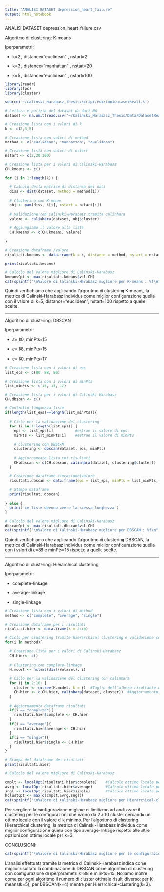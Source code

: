 ```yaml
---
title: "ANALISI DATASET depression_heart_failure"
output: html_notebook
---
```

ANALISI DATASET depression_heart_failure.csv

Algoritmo di clustering: K-means

Iperparametri:

-   k=2 , distance="euclidean" , nstart=2

-   k=3 , distance="manhattan" , nstart=20

-   k=5 , distance="euclidean" , nstart=100

```r
library(readr)
library(fpc)
library(cluster)

source("~/Calinski_Harabasz_Thesis/Script/FunzioniDatasetReali.R")

# Lettura e pulizia del dataset da dati NA
dataset <- na.omit(read.csv("~/Calinski_Harabasz_Thesis/Data/DatasetReali/journal.pone.0158570_S2File_depression_heart_failure.csv"))

# Creazione lista con i valori di k
k <- c(2,3,5)

# Creazione lista con valori di method
method <- c("euclidean", "manhattan", "euclidean")

# Creazione lista con valori di nstart
nstart <- c(2,20,100)
 
# Creazione lista per i valori di Calinski-Harabasz
CH.kmeans <- c()

for (i in 1:length(k)) {
  
  # Calcolo della matrice di distanza dei dati
  diss <- dist(dataset, method = method[i])
  
  # Clustering con K-means
  obj <- pam(diss, k[i], nstart = nstart[i])
  
  # Validazione con Calinski-Harabasz tramite calinhara
  valore <- calinhara(dataset, obj$cluster)
  
  # Aggiungiamo il valore alla lista
  CH.kmeans <- c(CH.kmeans, valore)
  
}

# Creazione dataframe /valore
risultati.kmeans <- data.frame(k = k, distance = method, nstart = nstart, val.CH = CH.kmeans)

print(risultati.kmeans)

# Calcolo del valore migliore di Calinski-Harabasz
kmeansOpt <- max(risultati.kmeans$val.CH)
cat(sprintf("\nValore di Calinski-Harabasz migliore per K-means : %f\n",kmeansOpt))

```

Quindi verifichiamo che applicando l'algoritmo di clustering K-means, la metrica di Calinski-Harabasz individua come miglior configurazione quella con il valore di k=5, distance="euclidean", nstart=100 rispetto a quelle scelte.



------------------------------------------------------------------------

Algoritmo di clustering: DBSCAN

Iperparametri:

-   𝜀= 80, minPts=15 

-   𝜀= 88, minPts=15

-   𝜀= 80, minPts=17 

```r

# Creazione lista con i valori di eps
list_eps <- c(80, 88, 80)

# Creazione lista con i valori di minPts
list_minPts <- c(15, 15, 17)

# Creazione lista per i valori di Calinski-Harabasz
CH.dbscan <- c()

# Controllo lunghezza liste
if(length(list_eps)==length(list_minPts)){
  
  # Ciclo per la validazione del clustering
  for (i in 1:length(list_eps)) { 
    eps <- list_eps[i]          #estrae il valore di eps
    minPts <- list_minPts[i]    #estrae il valore di minPts
    
    # Clustering con DBSCAN 
    clustering <- dbscan(dataset, eps, minPts)
    
    # Aggiornamento lista coi risultati
    CH.dbscan <- c(CH.dbscan, calinhara(dataset, clustering$cluster))
  }
  
  # Creazione dataframe iterazione\valore
  risultati.dbscan <- data.frame(eps = list_eps, minPts = list_minPts, val.CH = CH.dbscan)
  
  # Stampa dataframe 
  print(risultati.dbscan)
  
} else {
  print("Le liste devono avere la stessa lunghezza")  
}

# Calcolo del valore migliore di Calinski-Harabasz
dbscanOpt <- max(risultati.dbscan$val.CH)
cat(sprintf("\nValore di Calinski-Harabasz migliore per DBSCAN : %f\n",dbscanOpt))

```

Quindi verifichiamo che applicando l'algoritmo di clustering DBSCAN, la metrica di Calinski-Harabasz individua come miglior configurazione quella con i valori di 𝜀=88 e minPts=15 rispetto a quelle scelte.

------------------------------------------------------------------------

Algoritmo di clustering: Hierarchical clustering

Iperparametri:

-   complete-linkage

-   average-linkage

-   single-linkage

```r

# Creazione lista con i valori di method
method <- c("complete", "average", "single")

# Creazione dataframe per i risultati
risultati.hier <- data.frame(k = 2:10)

# Ciclo per clustering tramite hierarchical clustering e validazione con calinhara
for(i in method){
  
  # Creazione lista per i valori di Calinski-Harabasz 
  CH.hier<- c()
  
  # Clustering con complete-linkage
  H.model <- hclust(dist(dataset), i)
  
  # Ciclo per la validazione del clustering con calinhara
  for (j in 2:10) {
    cluster <- cutree(H.model, k = j)  #Taglio dell'albero risultante dal clustering
    CH.hier <- c(CH.hier, calinhara(dataset, cluster))  #Aggiornamento lista coi risultati
  }
  
  # Aggiornamento dataframe risultati
  if(i == "complete"){
    risultati.hier$complete <- CH.hier 
  }
  if(i == "average"){
    risultati.hier$average <- CH.hier 
  }
  if(i == "single"){
    risultati.hier$single <- CH.hier 
  }
}

# Stampa del dataframe dei risultati
print(risultati.hier)

# Calcolo del valore migliore di Calinski-Harabasz

cmplt <- localOpt(risultati.hier$complete)    #Calcolo ottimo locale per complete-link
avrg <- localOpt(risultati.hier$average)      #Calcolo ottimo locale per average-link
sngl <- localOpt(risultati.hier$single)       #Calcolo ottimo locale per single-link
hclustOpt <- max(c(cmplt,avrg,sngl))
cat(sprintf("\nValore di Calinski-Harabasz migliore per Hierarchical-clustering : %f\n",hclustOpt))

```

Per scegliere la configurazione migliore ci limitiamo ad analizzare il clustering per le configurazioni che vanno da 2 a 10 cluster cercando un ottimo locale con il valore di k minimo.
Per l'algoritmo di clustering Hierarchical clustering, la metrica di Calinski-Harabasz individua come miglior configurazione quella con tipo average-linkage rispetto alle altre opzioni con ottimo locale per k=3.

CONCLUSIONI:
```r
cat(sprintf("\nValore di Calinski-Harabasz migliore per le configurazioni analizzate : %f\n",max(c(kmeansOpt,dbscanOpt,hclustOpt))))
```

L'analisi effettuata tramite la metrica di Calinski-Harabasz indica come miglior risultato la combinazione di DBSCAN come algoritmo di clustering con configurazione di iperparametri 𝜀=88 e minPts=15.
Notiamo inoltre come per ogni algoritmo il numero di cluster ottimale risulti diverso; per K-means(k=5), per DBSCAN(k=4) mentre per Hierarchical-clustering(k=3).